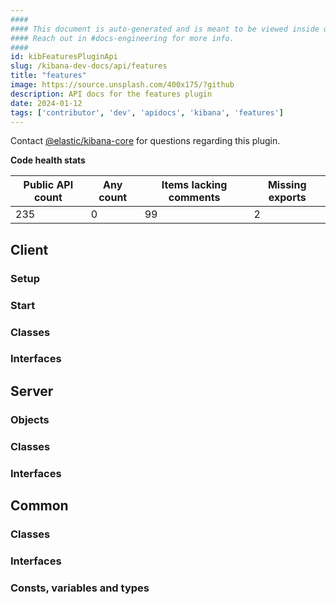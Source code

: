 ```yaml
---
####
#### This document is auto-generated and is meant to be viewed inside our experimental, new docs system.
#### Reach out in #docs-engineering for more info.
####
id: kibFeaturesPluginApi
slug: /kibana-dev-docs/api/features
title: "features"
image: https://source.unsplash.com/400x175/?github
description: API docs for the features plugin
date: 2024-01-12
tags: ['contributor', 'dev', 'apidocs', 'kibana', 'features']
---
```




Contact [@elastic/kibana-core](https://github.com/orgs/elastic/teams/kibana-core) for questions regarding this plugin.

**Code health stats**

| Public API count  | Any count | Items lacking comments | Missing exports |
|-------------------|-----------|------------------------|-----------------|
| 235 | 0 | 99 | 2 |

## Client

### Setup
<DocDefinitionList data={[featuresObj.client.setup]}/>

### Start
<DocDefinitionList data={[featuresObj.client.start]}/>

### Classes
<DocDefinitionList data={featuresObj.client.classes}/>

### Interfaces
<DocDefinitionList data={featuresObj.client.interfaces}/>

## Server

### Objects
<DocDefinitionList data={featuresObj.server.objects}/>

### Classes
<DocDefinitionList data={featuresObj.server.classes}/>

### Interfaces
<DocDefinitionList data={featuresObj.server.interfaces}/>

## Common

### Classes
<DocDefinitionList data={featuresObj.common.classes}/>

### Interfaces
<DocDefinitionList data={featuresObj.common.interfaces}/>

### Consts, variables and types
<DocDefinitionList data={featuresObj.common.misc}/>

